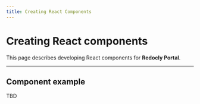 ```yaml
---
title: Creating React Components
---
```



# Creating React components

This page describes developing React components for **Redocly Portal**.

---

## Component example

<Counter />

TBD
